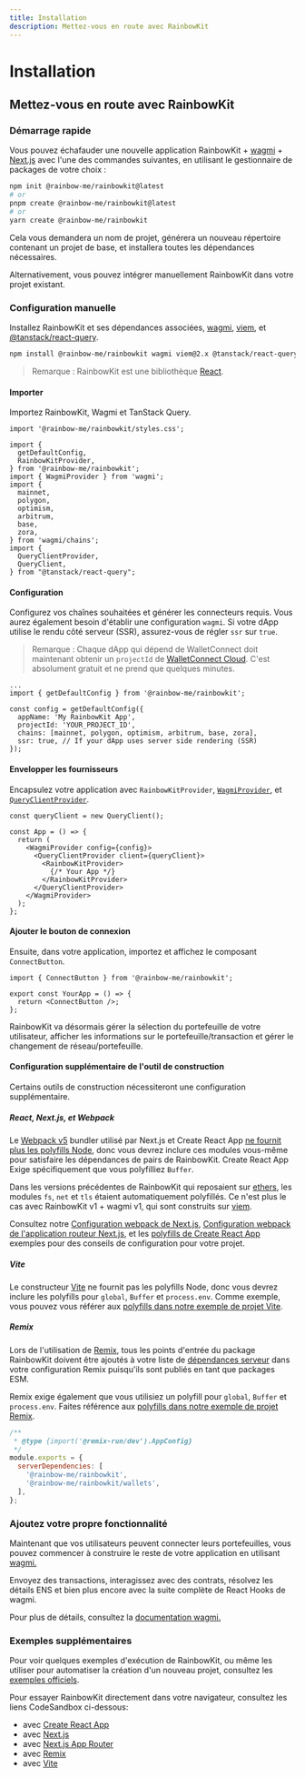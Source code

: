 ```yaml
---
title: Installation
description: Mettez-vous en route avec RainbowKit
---
```


# Installation

## Mettez-vous en route avec RainbowKit

### Démarrage rapide

Vous pouvez échafauder une nouvelle application RainbowKit + [wagmi](https://wagmi.sh) + [Next.js](https://nextjs.org) avec l'une des commandes suivantes, en utilisant le gestionnaire de packages de votre choix :

```bash
npm init @rainbow-me/rainbowkit@latest
# or
pnpm create @rainbow-me/rainbowkit@latest
# or
yarn create @rainbow-me/rainbowkit
```

Cela vous demandera un nom de projet, générera un nouveau répertoire contenant un projet de base, et installera toutes les dépendances nécessaires.

Alternativement, vous pouvez intégrer manuellement RainbowKit dans votre projet existant.

### Configuration manuelle

Installez RainbowKit et ses dépendances associées, [wagmi](https://wagmi.sh/), [viem](https://viem.sh), et [@tanstack/react-query](https://tanstack.com/query/v5).

```bash
npm install @rainbow-me/rainbowkit wagmi viem@2.x @tanstack/react-query
```

> Remarque : RainbowKit est une bibliothèque [React](https://reactjs.org/).

#### Importer

Importez RainbowKit, Wagmi et TanStack Query.

```tsx
import '@rainbow-me/rainbowkit/styles.css';

import {
  getDefaultConfig,
  RainbowKitProvider,
} from '@rainbow-me/rainbowkit';
import { WagmiProvider } from 'wagmi';
import {
  mainnet,
  polygon,
  optimism,
  arbitrum,
  base,
  zora,
} from 'wagmi/chains';
import {
  QueryClientProvider,
  QueryClient,
} from "@tanstack/react-query";
```

#### Configuration

Configurez vos chaînes souhaitées et générer les connecteurs requis. Vous aurez également besoin d'établir une configuration `wagmi`. Si votre dApp utilise le rendu côté serveur (SSR), assurez-vous de régler `ssr` sur `true`.

> Remarque : Chaque dApp qui dépend de WalletConnect doit maintenant obtenir un `projectId` de [WalletConnect Cloud](https://cloud.walletconnect.com/). C'est absolument gratuit et ne prend que quelques minutes.

```tsx line=4-99
...
import { getDefaultConfig } from '@rainbow-me/rainbowkit';

const config = getDefaultConfig({
  appName: 'My RainbowKit App',
  projectId: 'YOUR_PROJECT_ID',
  chains: [mainnet, polygon, optimism, arbitrum, base, zora],
  ssr: true, // If your dApp uses server side rendering (SSR)
});
```

#### Envelopper les fournisseurs

Encapsulez votre application avec `RainbowKitProvider`, [`WagmiProvider`](https://wagmi.sh/react/api/WagmiProvider#wagmiprovider), et [`QueryClientProvider`](https://tanstack.com/query/v4/docs/framework/react/reference/QueryClientProvider).

```tsx
const queryClient = new QueryClient();

const App = () => {
  return (
    <WagmiProvider config={config}>
      <QueryClientProvider client={queryClient}>
        <RainbowKitProvider>
          {/* Your App */}
        </RainbowKitProvider>
      </QueryClientProvider>
    </WagmiProvider>
  );
};
```

#### Ajouter le bouton de connexion

Ensuite, dans votre application, importez et affichez le composant `ConnectButton`.

```tsx
import { ConnectButton } from '@rainbow-me/rainbowkit';

export const YourApp = () => {
  return <ConnectButton />;
};
```

RainbowKit va désormais gérer la sélection du portefeuille de votre utilisateur, afficher les informations sur le portefeuille/transaction et gérer le changement de réseau/portefeuille.

#### Configuration supplémentaire de l'outil de construction

Certains outils de construction nécessiteront une configuration supplémentaire.

##### React, Next.js, et Webpack

Le [Webpack v5](https://webpack.js.org/blog/2020-10-10-webpack-5-release/) bundler utilisé par Next.js et Create React App [ne fournit plus les polyfills Node](https://webpack.js.org/blog/2020-10-10-webpack-5-release/#automatic-nodejs-polyfills-removed), donc vous devrez inclure ces modules vous-même pour satisfaire les dépendances de pairs de RainbowKit. Create React App Exige spécifiquement que vous polyfilliez `Buffer`.

Dans les versions précédentes de RainbowKit qui reposaient sur [ethers](https://docs.ethers.org/v5/), les modules `fs`, `net` et `tls` étaient automatiquement polyfillés. Ce n'est plus le cas avec RainbowKit v1 + wagmi v1, qui sont construits sur [viem](https://viem.sh/).

Consultez notre [Configuration webpack de Next.js](https://github.com/rainbow-me/rainbowkit/blob/main/examples/with-next/next.config.js), [Configuration webpack de l'application routeur Next.js](https://github.com/rainbow-me/rainbowkit/blob/main/examples/with-next-app/next.config.js), et les [polyfills de Create React App](https://github.com/rainbow-me/rainbowkit/blob/main/examples/with-create-react-app/src/polyfills.ts) exemples pour des conseils de configuration pour votre projet.

##### Vite

Le constructeur [Vite](https://vitejs.dev) ne fournit pas les polyfills Node, donc vous devrez inclure les polyfills pour `global`, `Buffer` et `process.env`. Comme exemple, vous pouvez vous référer aux [polyfills dans notre exemple de projet Vite](https://github.com/rainbow-me/rainbowkit/tree/main/examples/with-vite/src/polyfills.ts).

##### Remix

Lors de l'utilisation de [Remix](https://remix.run), tous les points d'entrée du package RainbowKit doivent être ajoutés à votre liste de [dépendances serveur](https://remix.run/docs/en/v1/pages/gotchas#importing-esm-packages) dans votre configuration Remix puisqu'ils sont publiés en tant que packages ESM.

Remix exige également que vous utilisiez un polyfill pour `global`, `Buffer` et `process.env`. Faites référence aux [polyfills dans notre exemple de projet Remix](https://github.com/rainbow-me/rainbowkit/blob/main/examples/with-remix/app/polyfills.ts).

```js
/**
 * @type {import('@remix-run/dev').AppConfig}
 */
module.exports = {
  serverDependencies: [
    '@rainbow-me/rainbowkit',
    '@rainbow-me/rainbowkit/wallets',
  ],
};
```

### Ajoutez votre propre fonctionnalité

Maintenant que vos utilisateurs peuvent connecter leurs portefeuilles, vous pouvez commencer à construire le reste de votre application en utilisant [wagmi.](https://wagmi.sh)

Envoyez des transactions, interagissez avec des contrats, résolvez les détails ENS et bien plus encore avec la suite complète de React Hooks de wagmi.

Pour plus de détails, consultez la [documentation wagmi.](https://wagmi.sh)

### Exemples supplémentaires

Pour voir quelques exemples d'exécution de RainbowKit, ou même les utiliser pour automatiser la création d'un nouveau projet, consultez les [exemples officiels](https://github.com/rainbow-me/rainbowkit/tree/main/examples).

Pour essayer RainbowKit directement dans votre navigateur, consultez les liens CodeSandbox ci-dessous:

-   avec [Create React App](https://codesandbox.io/p/sandbox/github/rainbow-me/rainbowkit/tree/main/examples/with-create-react-app)
-   avec [Next.js](https://codesandbox.io/p/sandbox/github/rainbow-me/rainbowkit/tree/main/examples/with-next)
-   avec [Next.js App Router](https://codesandbox.io/p/sandbox/github/rainbow-me/rainbowkit/tree/main/examples/with-next-app)
-   avec [Remix](https://codesandbox.io/p/sandbox/github/rainbow-me/rainbowkit/tree/main/examples/with-remix)
-   avec [Vite](https://codesandbox.io/p/sandbox/github/rainbow-me/rainbowkit/tree/main/examples/with-vite)
